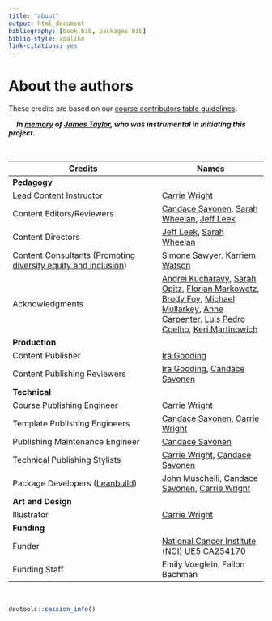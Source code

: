```yaml
---
title: "about"
output: html_document
bibliography: [book.bib, packages.bib]
biblio-style: apalike
link-citations: yes
---
```


# About the authors {-}



These credits are based on our [course contributors table guidelines](https://github.com/jhudsl/DaSL_Course_Template_Bookdown/wiki/How-to-give-credits).  
 
&nbsp;
&nbsp;
***In [memory](https://galaxyproject.org/jxtx/) of [James Taylor](https://genomebiology.biomedcentral.com/articles/10.1186/s13059-020-02016-0), who was instrumental in initiating this project.***

&nbsp;


|Credits|Names| 
|-------|-----|
|**Pedagogy**||
|Lead Content Instructor|[Carrie Wright](https://carriewright11.github.io)|
|Content Editors/Reviewers|[Candace Savonen](https://www.cansavvy.com/), [Sarah Wheelan](https://www.hopkinsmedicine.org/profiles/details/sarah-wheelan), [Jeff Leek](https://jtleek.com/)|
|Content Directors| [Jeff Leek](https://jtleek.com/), [Sarah Wheelan](https://www.hopkinsmedicine.org/profiles/details/sarah-wheelan)|
|Content Consultants ([Promoting diversity equity and inclusion](https://jhudatascience.org/ITCR_Cancer_Research_Leadership/promoting-diversity-equity-and-inclusion.html))| [Simone Sawyer](https://www.linkedin.com/in/simone-sawyer-msph-1a3b81110/), [Karriem Watson](https://www.linkedin.com/in/karriem-watson-10361035/)|
|Acknowledgments |[Andrei Kucharavy](https://twitter.com/andrei_chiffa/status/1375449259831595008?ref_src=twsrc%5Etfw%7Ctwcamp%5Etweetembed%7Ctwterm%5E1375449259831595008%7Ctwgr%5E%7Ctwcon%5Es1_c10&ref_url=http%3A%2F%2F127.0.0.1%3A4015%2Fabout-the-authors.html), [Sarah Opitz](https://twitter.com/sl_opitz/status/1375385114859933696?ref_src=twsrc%5Etfw%7Ctwcamp%5Etweetembed%7Ctwterm%5E1375385114859933696%7Ctwgr%5E%7Ctwcon%5Es1_c10&ref_url=http%3A%2F%2F127.0.0.1%3A4015%2Fabout-the-authors.html), [Florian Markowetz](https://twitter.com/markowetzlab/status/1374795012173656064?ref_src=twsrc%5Etfw%7Ctwcamp%5Etweetembed%7Ctwterm%5E1374795012173656064%7Ctwgr%5E%7Ctwcon%5Es1_c10&ref_url=http%3A%2F%2F127.0.0.1%3A4015%2Fabout-the-authors.html), [Brody Foy](https://twitter.com/foy_brody/status/1374799432445739010?ref_src=twsrc%5Etfw%7Ctwcamp%5Etweetembed%7Ctwterm%5E1374799432445739010%7Ctwgr%5E%7Ctwcon%5Es1_c10&ref_url=http%3A%2F%2F127.0.0.1%3A4015%2Fabout-the-authors.html), [Michael Mullarkey](https://twitter.com/mcmullarkey/status/1374838375031656456?ref_src=twsrc%5Etfw%7Ctwcamp%5Etweetembed%7Ctwterm%5E1374838375031656456%7Ctwgr%5E%7Ctwcon%5Es1_c10&ref_url=https%3A%2F%2Fpublish.twitter.com%2F%3Fquery%3Dhttps3A2F2Ftwitter.com2Fmcmullarkey2Fstatus2F1374838375031656456widget%3DTweet), [Anne Carpenter](https://twitter.com/DrAnneCarpenter/status/1375383099782139907?ref_src=twsrc%5Etfw%7Ctwcamp%5Etweetembed%7Ctwterm%5E1375383099782139907%7Ctwgr%5E%7Ctwcon%5Es1_c10&ref_url=https%3A%2F%2Fpublish.twitter.com%2F%3Fquery%3Dhttps3A2F2Ftwitter.com2FDrAnneCarpenter2Fstatus2F1375383099782139907widget%3DTweet), [Luis Pedro Coelho](https://twitter.com/luispedrocoelho/status/1375386159480721412?ref_src=twsrc%5Etfw%7Ctwcamp%5Etweetembed%7Ctwterm%5E1375386159480721412%7Ctwgr%5E%7Ctwcon%5Es1_c10&ref_url=https%3A%2F%2Fpublish.twitter.com%2F%3Fquery%3Dhttps3A2F2Ftwitter.com2Fluispedrocoelho2Fstatus2F1375386159480721412widget%3DTweet), [Keri Martinowich](https://twitter.com/martinowk/status/1374803835940528128?ref_src=twsrc%5Etfw%7Ctwcamp%5Etweetembed%7Ctwterm%5E1374803835940528128%7Ctwgr%5E%7Ctwcon%5Es1_c10&ref_url=https%3A%2F%2Fpublish.twitter.com%2F%3Fquery%3Dhttps3A2F2Ftwitter.com2Fmartinowk2Fstatus2F1374803835940528128widget%3DTweet) |
|**Production**||
|Content Publisher|[Ira Gooding](https://publichealth.jhu.edu/faculty/4130/ira-gooding)|
|Content Publishing Reviewers|[Ira Gooding](https://publichealth.jhu.edu/faculty/4130/ira-gooding), [Candace Savonen](https://www.cansavvy.com/)|
|**Technical**||
|Course Publishing Engineer|[Carrie Wright](https://carriewright11.github.io/)|
|Template Publishing Engineers|[Candace Savonen](https://www.cansavvy.com/), [Carrie Wright](https://carriewright11.github.io/)|
|Publishing Maintenance Engineer|[Candace Savonen](https://www.cansavvy.com/)|
|Technical Publishing Stylists|[Carrie Wright](https://carriewright11.github.io/), [Candace Savonen](https://www.cansavvy.com/)|
|Package Developers ([Leanbuild](https://github.com/jhudsl/leanbuild))|[John Muschelli](https://johnmuschelli.com/), [Candace Savonen](https://www.cansavvy.com/), [Carrie Wright](https://carriewright11.github.io/)|
|**Art and Design**||
|Illustrator|[Carrie Wright](https://carriewright11.github.io)|
|**Funding**||
|Funder|[National Cancer Institute (NCI)](https://www.cancer.gov/) UE5 CA254170|
|Funding Staff| Emily Voeglein, Fallon Bachman|
<br> 

```r
devtools::session_info()
```
